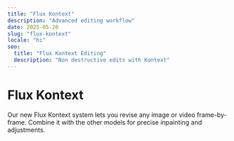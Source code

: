 ```yaml
---
title: "Flux Kontext"
description: "Advanced editing workflow"
date: 2025-05-20
slug: "flux-kontext"
locale: "hi"
seo:
  title: "Flux Kontext Editing"
  description: "Non destructive edits with Kontext"
---
```


# Flux Kontext

Our new Flux Kontext system lets you revise any image or video frame-by-frame.
Combine it with the other models for precise inpainting and adjustments.
